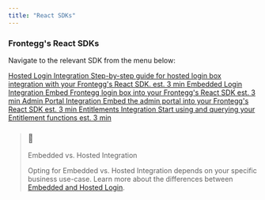 ```yaml
---
title: "React SDKs"
---
```


### Frontegg's React SDKs

Navigate to the relevant SDK from the menu below:

[ Hosted Login Integration Step-by-step guide for hosted login box integration with your Frontegg's React SDK. est. 3 min ](https://docs.frontegg.com/v2.0.2/docs/react-hosted-login-guide) [ Embedded Login Integration Embed Frontegg login box into your Frontegg's React SDK est. 3 min ](https://docs.frontegg.com/v2.0.2/docs/react-embedded-login-guide) [ Admin Portal Integration  Embed the admin portal into your Frontegg's React SDK est. 3 min ](https://docs.frontegg.com/v2.0.2/docs/react-self-service) [ Entitlements Integration Start using and querying your Entitlement functions est. 3 min ](https://docs.frontegg.com/v2.0.2/docs/react-integration-entitlements) 

> ### 📘
> 
> Embedded vs. Hosted Integration
> 
> Opting for Embedded vs. Hosted Integration depends on your specific business use-case. Learn more about the differences between [Embedded and Hosted Login](/docs/embedded-vs-hosted-login).